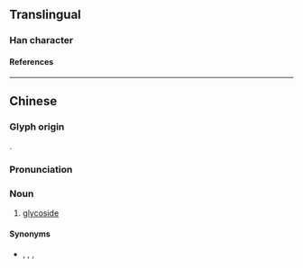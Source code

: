 {{character info/new}}
==Translingual==

===Han character===
{{Han char|rn=99|rad=甘|as=03|sn=8|four=4370|canj=IPTM|ids=⿹弋甘}}

====References====
{{Han ref|kx=0355.101|hdz=10559.070|uh=7519}}

----

==Chinese==
{{zh-forms}}
{{zh-wp}}

===Glyph origin===
{{blend|zh|代|tr1=dài|t1=substitute|甘|tr2=gān|t2=sweet}}.

===Pronunciation===
{{zh-pron
|m=dài
|c=doi6
|cat=n
}}

===Noun===
{{zh-noun}}

# {{lb|zh|dated|organic chemistry}} [[glycoside]]

====Synonyms====
* {{zh-l|苷}}, {{zh-l|醣苷}}, {{zh-l|配糖體}}, {{zh-l|配糖物}}